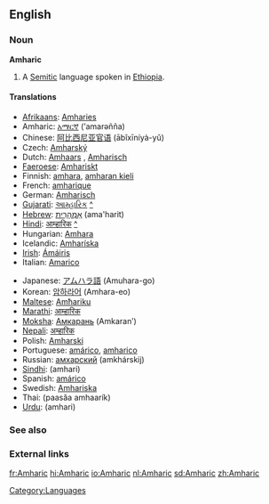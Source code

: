 ==English==

===Noun===
{{wikipedia}}
'''Amharic'''
# A [[Semitic]] language spoken in [[Ethiopia]].

====Translations====
{{top}}
*[[Afrikaans]]: [[Amharies]]
*Amharic: [[አማርኛ]] (’amarəñña)
*Chinese: [[阿比西尼亚官语]] (ābǐxīníyà-yǔ)
*Czech: [[Amharský]]
*Dutch: [[Amhaars]] {{n}}, [[Amharisch]] {{n}}
*[[Faeroese]]: [[Amhariskt]]
*Finnish: [[amhara]], [[amharan kieli]]
*French: [[amharique]] {{m}}
*German: [[Amharisch]]
*[[Gujarati]]: [[આમ્હારિક]] [[:gu:આમ્હારિક|^]]
*[[Hebrew]]: [[אמהרית|אַמְהָרִית]] (ama'harit)
*[[Hindi]]: [[आम्हारिक]] [[:hi:आम्हारिक|^]]
*Hungarian: [[Amhara]]
*Icelandic: [[Amharíska]]
*[[Irish]]: [[Ámáiris]]
*Italian: [[Amarico]]
{{mid}}
*Japanese: [[アムハラ語]] (Amuhara-go)
*Korean: [[암하라어]] (Amhara-eo)
*[[Maltese]]: [[Amħariku]]
*[[Marathi]]: [[आम्हारिक]]
*[[Moksha]]: [[Амкарань]] (Amkaranʹ)
*[[Nepali]]: [[अम्हारिक]]
*Polish: [[Amharski]]
*Portuguese: [[amárico]], [[amharico]]
*Russian: [[амхарский]] (amkhárskij)
*[[Sindhi]]: {{SDchar|[[اَمهارِي]]}} (amhari)
*Spanish: [[amárico]]
*Swedish: [[Amhariska]]
*Thai: {{THchar|[[ภาษาอัมฮาริค]]}} (paasăa amhaarík)
*[[Urdu]]: {{FAchar|[[امہاري]]}} (amhari)
{{bottom}}

===See also===
{{interwiktionary|code=am}}

===External links===
{{ethnologue|code=amh}}

[[Category:Languages]]

[[fr:Amharic]]
[[hi:Amharic]]
[[io:Amharic]]
[[nl:Amharic]]
[[sd:Amharic]]
[[zh:Amharic]]